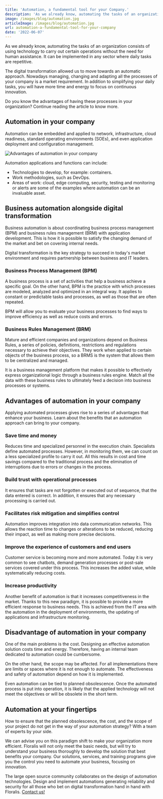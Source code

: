 ```yaml
---
title: 'Automation, a fundamental tool for your Company.'
description: 'As we already know, automating the tasks of an organization consists of using technology to carry out certain operations without the need for human assistance.'
image: /images/blog/automation.jpg
articleImage: /images/blog/automation.jpg
url: automation-a-fundamental-tool-for-your-company
date: '2022-06-07'
---
```


As we already know, automating the tasks of an organization consists of using technology to carry out certain operations without the need for human assistance. It can be implemented in any sector where daily tasks are repetitive.

The digital transformation allowed us to move towards an automatic approach. Nowadays managing, changing and adapting all the processes of your company is a market requirement. In addition to simplifying your daily tasks, you will have more time and energy to focus on continuous innovation.

Do you know the advantages of having these processes in your organization? Continue reading the article to know more.

## Automation in your company

Automation can be embedded and applied to network, infrastructure, cloud readiness, standard operating environments (SOEs), and even application deployment and configuration management.

![Advantages of automation in your company](/images/blog/automation-banner.png)

Automation applications and functions can include:

-   Technologies to develop, for example: containers.
-   Work methodologies, such as DevOps.
-   Areas of work: cloud, edge computing, security, testing and monitoring or alerts are some of the examples where automation can be an invaluable asset.

## Business automation alongside digital transformation

Business automation is about coordinating business process management (BPM) and business rules management (BRM) with application development. This is how it is possible to satisfy the changing demand of the market and bet on covering internal needs.

Digital transformation is the key strategy to succeed in today's market environment and requires partnership between business and IT leaders.

### Business Process Management (BPM)

A business process is a set of activities that help a business achieve a specific goal. On the other hand, BPM is the practice with which processes are modeled, analyzed and optimized in an integral way. It applies to constant or predictable tasks and processes, as well as those that are often repeated.

BPM will allow you to evaluate your business processes to find ways to improve efficiency as well as reduce costs and errors.

### Business Rules Management (BRM)

Mature and efficient companies and organizations depend on Business Rules, a series of policies, definitions, restrictions and regulations necessary to achieve their objectives. They work when applied to certain objects of the business process, so a BRMS is the system that allows them to be centralized and managed.

It is a business management platform that makes it possible to effectively express organizational logic through a business rules engine. Match all the data with these business rules to ultimately feed a decision into business processes or systems.

## Advantages of automation in your company

Applying automated processes gives rise to a series of advantages that enhance your business. Learn about the benefits that an automation approach can bring to your company.

### Save time and money

Reduces time and specialized personnel in the execution chain. Specialists define automated processes. However, in monitoring them, we can count on a less specialized profile to carry it out. All this results in cost and time savings compared to the traditional process and the elimination of interruptions due to errors or changes in the process.

### Build trust with operational processes

It ensures that tasks are not forgotten or executed out of sequence, that the data entered is correct. In addition, it ensures that any necessary processing is carried out.

### Facilitates risk mitigation and simplifies control

Automation improves integration into data communication networks. This allows the reaction time to changes or alterations to be reduced, reducing their impact, as well as making more precise decisions.

### Improve the experience of customers and end users

Customer service is becoming more and more automated. Today it is very common to see chatbots, demand generation processes or post-sale services covered under this process. This increases the added value, while systematically reducing costs.

### Increase productivity

Another benefit of automation is that it increases competitiveness in the market. Thanks to this new paradigm, it is possible to provide a more efficient response to business needs. This is achieved from the IT area with the automation in the deployment of environments, the updating of applications and infrastructure monitoring.

## Disadvantage of automation in your company

One of the main problems is the cost. Designing an effective automation solution costs time and energy. Therefore, having an internal team dedicated to automation could be cumbersome.

On the other hand, the scope may be affected. For all implementations there are limits or spaces where it is not enough to automate. The effectiveness and safety of automation depend on how it is implemented.

Even automation can be tied to planned obsolescence. Once the automated process is put into operation, it is likely that the applied technology will not meet the objectives or will be obsolete in the short term.

## Automation at your fingertips

How to ensure that the planned obsolescence, the cost, and the scope of your project do not get in the way of your automation strategy? With a team of experts by your side.

We can advise you on this paradigm shift to make your organization more efficient. Floralis will not only meet the basic needs, but will try to understand your business thoroughly to develop the solution that best benefits your company. Our solutions, services, and training programs give you the control you need to automate your business, focusing on innovation.

The large open source community collaborates on the design of automation technologies. Design and implement automations generating reliability and security for all those who bet on digital transformation hand in hand with Floralis. [Contact us!](https://floralisgenerica.com/)

